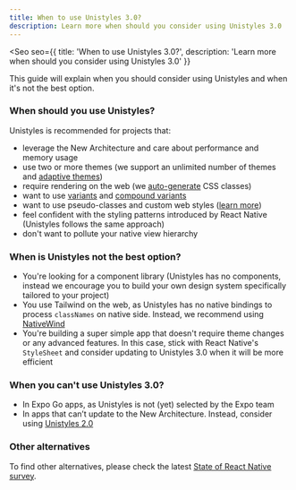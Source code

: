 ```yaml
---
title: When to use Unistyles 3.0?
description: Learn more when should you consider using Unistyles 3.0
---
```



<Seo
    seo={{
        title: 'When to use Unistyles 3.0?',
        description: 'Learn more when should you consider using Unistyles 3.0'
    }}
>

This guide will explain when you should consider using Unistyles and when it's not the best option.

### When should you use Unistyles?

Unistyles is recommended for projects that:
- leverage the New Architecture and care about performance and memory usage
- use two or more themes (we support an unlimited number of themes and [adaptive themes](/v3/guides/theming#adaptive-themes))
- require rendering on the web (we [auto-generate](/v3/references/web-styles) CSS classes)
- want to use [variants](/v3/references/variants) and [compound variants](/v3/references/compound-variants)
- want to use pseudo-classes and custom web styles ([learn more](/v3/references/web-only))
- feel confident with the styling patterns introduced by React Native (Unistyles follows the same approach)
- don't want to pollute your native view hierarchy

### When is Unistyles not the best option?

- You're looking for a component library (Unistyles has no components, instead we encourage you to build your own design system specifically tailored to your project)
- You use Tailwind on the web, as Unistyles has no native bindings to process `classNames` on native side. Instead, we recommend using [NativeWind](https://www.nativewind.dev/)
- You're building a super simple app that doesn't require theme changes or any advanced features. In this case, stick with React Native's `StyleSheet` and consider updating to Unistyles 3.0 when it will be more efficient

### When you can't use Unistyles 3.0?

- In Expo Go apps, as Unistyles is not (yet) selected by the Expo team
- In apps that can’t update to the New Architecture. Instead, consider using [Unistyles 2.0](https://v2.unistyl.es/start/introduction/)

### Other alternatives

To find other alternatives, please check the latest [State of React Native survey](https://stateofreactnative.com/).

</Seo>
